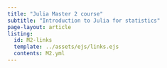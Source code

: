 ```yaml
---
title: "Julia Master 2 course"
subtitle: "Introduction to Julia for statistics"
page-layout: article
listing:
  id: M2-links
  template: ../assets/ejs/links.ejs
  contents: M2.yml
---
```


::: {#M2-links .column-screen-inset-right style="max-width: 850px;"}
:::